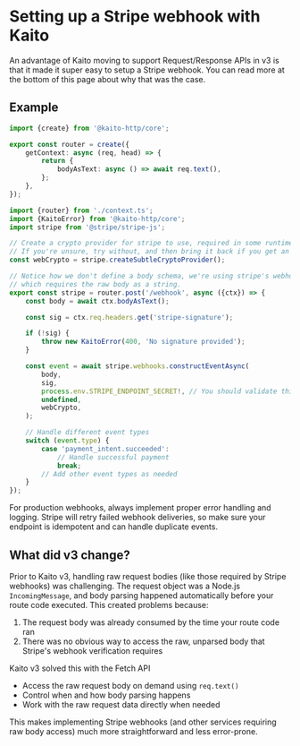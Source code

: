 # Setting up a Stripe webhook with Kaito

An advantage of Kaito moving to support Request/Response APIs in v3 is that it made it super easy to setup a Stripe webhook. You can read more at the bottom of this page about why that was the case.

## Example

```ts filename="context.ts"
import {create} from '@kaito-http/core';

export const router = create({
	getContext: async (req, head) => {
		return {
			bodyAsText: async () => await req.text(),
		};
	},
});
```

```ts filename="stripe.ts"
import {router} from './context.ts';
import {KaitoError} from '@kaito-http/core';
import stripe from '@stripe/stripe-js';

// Create a crypto provider for stripe to use, required in some runtimes that don't define `crypto.subtle` globally.
// If you're unsure, try without, and then bring it back if you get an error.
const webCrypto = stripe.createSubtleCryptoProvider();

// Notice how we don't define a body schema, we're using stripe's webhook logic to parse the body for us
// which requires the raw body as a string.
export const stripe = router.post('/webhook', async ({ctx}) => {
	const body = await ctx.bodyAsText();

	const sig = ctx.req.headers.get('stripe-signature');

	if (!sig) {
		throw new KaitoError(400, 'No signature provided');
	}

	const event = await stripe.webhooks.constructEventAsync(
		body,
		sig,
		process.env.STRIPE_ENDPOINT_SECRET!, // You should validate this exists, and not use the `!` operator
		undefined,
		webCrypto,
	);

	// Handle different event types
	switch (event.type) {
		case 'payment_intent.succeeded':
			// Handle successful payment
			break;
		// Add other event types as needed
	}
});
```

<Callout>
	For production webhooks, always implement proper error handling and logging. Stripe will retry failed webhook
	deliveries, so make sure your endpoint is idempotent and can handle duplicate events.
</Callout>

## What did v3 change?

Prior to Kaito v3, handling raw request bodies (like those required by Stripe webhooks) was challenging. The request object was a Node.js `IncomingMessage`, and body parsing happened automatically before your route code executed. This created problems because:

1. The request body was already consumed by the time your route code ran
2. There was no obvious way to access the raw, unparsed body that Stripe's webhook verification requires

Kaito v3 solved this with the Fetch API

- Access the raw request body on demand using `req.text()`
- Control when and how body parsing happens
- Work with the raw request data directly when needed

This makes implementing Stripe webhooks (and other services requiring raw body access) much more straightforward and less error-prone.

